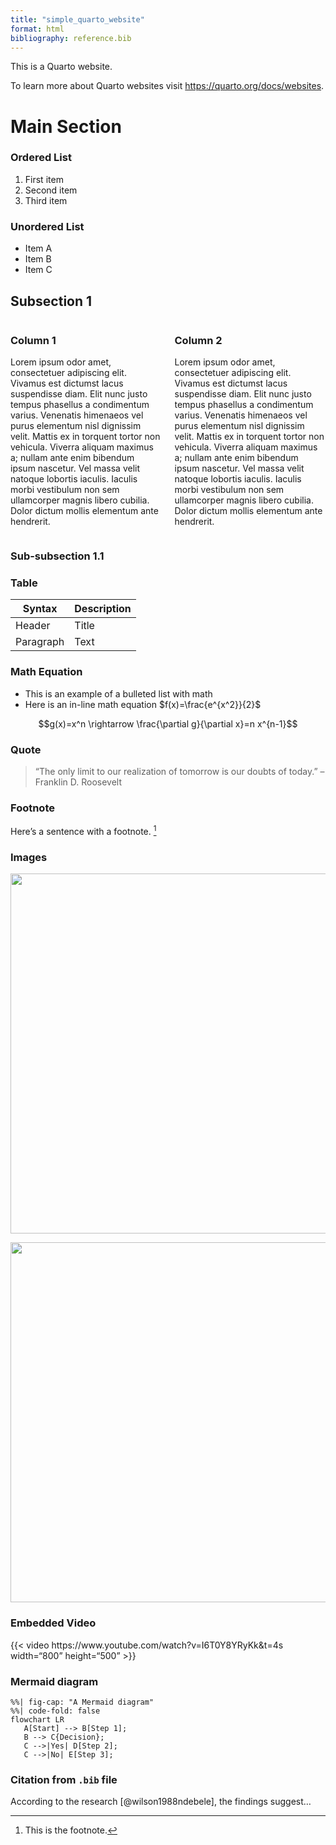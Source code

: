 ```yaml
---
title: "simple_quarto_website"
format: html
bibliography: reference.bib
---
```


This is a Quarto website.

To learn more about Quarto websites visit <https://quarto.org/docs/websites>.

# Main Section

### Ordered List

1. First item
2. Second item
3. Third item

### Unordered List
- Item A
- Item B
- Item C

## Subsection 1
:::: {.columns}
::: {.column width="50%"}
### Column 1
Lorem ipsum odor amet, consectetuer adipiscing elit. Vivamus est dictumst lacus suspendisse diam. Elit nunc justo tempus phasellus a condimentum varius. Venenatis himenaeos vel purus elementum nisl dignissim velit. Mattis ex in torquent tortor non vehicula. Viverra aliquam maximus a; nullam ante enim bibendum ipsum nascetur. Vel massa velit natoque lobortis iaculis. Iaculis morbi vestibulum non sem ullamcorper magnis libero cubilia. Dolor dictum mollis elementum ante hendrerit.
:::

::: {.column width="50%"}
### Column 2
Lorem ipsum odor amet, consectetuer adipiscing elit. Vivamus est dictumst lacus suspendisse diam. Elit nunc justo tempus phasellus a condimentum varius. Venenatis himenaeos vel purus elementum nisl dignissim velit. Mattis ex in torquent tortor non vehicula. Viverra aliquam maximus a; nullam ante enim bibendum ipsum nascetur. Vel massa velit natoque lobortis iaculis. Iaculis morbi vestibulum non sem ullamcorper magnis libero cubilia. Dolor dictum mollis elementum ante hendrerit.

:::
::::

### Sub-subsection 1.1

### Table

| Syntax | Description |
| ----------- | ----------- |
| Header | Title |
| Paragraph | Text |

### Math Equation 

* This is an example of a bulleted list with math 
* Here is an in-line math equation $f(x)=\frac{e^{x^2}}{2}$

$$g(x)=x^n \rightarrow \frac{\partial g}{\partial x}=n x^{n-1}$$

### Quote
> "The only limit to our realization of tomorrow is our doubts of today." – Franklin D. Roosevelt


### Footnote

Here's a sentence with a footnote. [^1]

### Images
::: {layout-ncol=2}

![](images/cat.png){fig-align="left" width="6in"}

![](images/cats.png){fig-align="left" width="6in"}

:::

### Embedded Video
{{< video https://www.youtube.com/watch?v=I6T0Y8YRyKk&t=4s width="800" height="500" >}}

### Mermaid diagram
```mermaid
%%| fig-cap: "A Mermaid diagram"
%%| code-fold: false
flowchart LR
   A[Start] --> B[Step 1];
   B --> C{Decision};
   C -->|Yes| D[Step 2];
   C -->|No| E[Step 3];
```

### Citation from `.bib` file
According to the research [@wilson1988ndebele], the findings suggest...



[^1]: This is the footnote.




